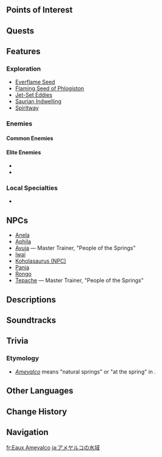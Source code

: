 {{Stub}}
{{Location Infobox
|image        = <gallery>
Ameyalco Waters.png|In-game
Subarea Ameyalco Waters Map Location.png|Map
</gallery>
|type         = Subarea
|map_level    = 
|area         = Toyac Springs
|region       = Natlan
}}

{{Location Intro|description=}}

==Points of Interest==
{{Locations by Category Table|type=Points of Interest}}

==Quests==
{{Quests by Category List|Ameyalco Waters Quests|heo=1}}

==Features==
===Exploration===
* [[Everflame Seed_(Natlan)|Everflame Seed]]
* [[Flaming Seed of Phlogiston]]
* [[Jet-Set Eddies]]
* [[Saurian Indwelling]]
* [[Spiritway]]

===Enemies===
====Common Enemies====
{{Column|2|
* {{Enemy|Koholasaurus}}
* {{Enemy|Koholasaur Whelp}}
* {{Enemy|Yumkasaurus}}
* {{Enemy|Yumkasaur Whelp}}
* {{Enemy|Flowing Blade Grease-Saw}}
* {{Enemy|Flowing Blade Harpoon-Thrower}}
* {{Enemy|Flowing Blade Skirmisher}}
* {{Enemy|Swiftstep Armed Courier}}
* {{Enemy|Swiftstep Seeker}}
* {{Enemy|Swiftstep Storm Scout}}
* {{Enemy|Koholasaurus Warrior: Reefsplitter}}
* {{Enemy|Koholasaurus Warrior: Waveshuttler}}
}}

====Elite Enemies====
* {{Enemy|Anemo Hilichurl Rogue}}
* {{Enemy|Flow-Inverted Wayob Manifestation}}

===Local Specialties===
* {{Item|Sprayfeather Gill}}
<!--
===Interactables===

==Puzzles==
-->
==NPCs==
* [[Anela]]
* [[Aphila]]
* [[Avuia]] &mdash; Master Trainer, "People of the Springs"
* [[Iwai]]
* [[Koholasaurus (NPC)]]
* [[Pania]]
* [[Rongo]]
* [[Tepache]] &mdash; Master Trainer, "People of the Springs"

==Descriptions==
{{Description|A water body formed where springs meet the coast, known for its slightly higher temperature compared to the surrounding coastal waters. This warmth is attributed to the magma chambers beneath.|[[Expedition]] description}}

==Soundtracks==
{{Soundtracks by Category Table|type=location}}
<!--
==Lore==

==Gallery==
<gallery>

</gallery>

==Video Guides==
{{EVT
|video   = 
|caption = 
}}
-->
==Trivia==
===Etymology===
*''[https://nahuatl.wired-humanities.org/content/ameyalco Ameyalco]'' means "natural springs" or "at the spring" in {{w|Nahuatl}}.

==Other Languages==
{{Other Languages
|en       = Ameyalco Waters
|zhs      = 溶水域
|zhs_rm   = 
|zht      = 溶水域
|zht_rm   = 
|zh_tl    = 
|ja       = アメヤルコの{{Rubi|水|すい|域|いき}}
|ja_rm    = Ameyaruko no Sui'iki
|ja_tl    = Ameyalco Waters
|ko       = 용해 수역
|ko_tl    = Disollution Waters
|es       = Delta Ameyalco
|es_tl    = Ameyalco Delta
|fr       = Eaux Ameyalco
|fr_tl    = Ameyalco Waters
|ru       = Воды Амейялько
|ru_tl    = Ameyalco Waters
|th       = Ameyalco Waters
|vi       = Vùng Nước Ameyalco
|vi_tl    = 
|de       = Ameyalco-Gewässer
|de_tl    = Ameyalco Waters
|id       = Ameyalco Waters
|pt       = Águas Ameyalco
|pt_tl    = 
|tr       = Ameyalco Suları
|tr_tl    = 
|it       = Acque di Ameyalco
|it_tl    = Waters of Ameyalco
}}

==Change History==
{{Change History|5.0}}
<!--
==References==
{{Reflist}}
-->
==Navigation==
{{Area Navbox|Natlan}}

[[fr:Eaux Ameyalco]]
[[ja:アメヤルコの水域]]